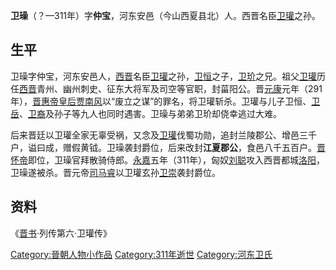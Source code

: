 {{unreferenced|time=2013-04-27T10:11:16+00:00}}
{{copyedit|time=2013-04-27T10:06:57+00:00}}
'''卫璪'''（？—311年）字'''仲宝'''，河东安邑（今山西夏县北）人。西晋名臣[[卫瓘|卫瓘]]之孙。

==生平==
卫璪字仲宝，河东安邑人，[[西晋|西晋]]名臣[[卫瓘|卫瓘]]之孙，[[卫恒_(西晋)|卫恒]]之子，[[卫玠|卫玠]]之兄。祖父[[卫瓘|卫瓘]]历任[[西晋|西晋]]青州、幽州刺史、征东大将军及司空等官职，封菑阳公。晋[[元康_(西晋)|元康]]元年（291年），[[晋惠帝|晋惠帝]][[皇后|皇后]][[贾南风|贾南风]]以“废立之谋”的罪名，将卫瓘斩杀。卫瓘与儿子卫恒、[[卫岳|卫岳]]、[[卫裔|卫裔]]及孙子等九人也同时遇害。卫璪与弟弟卫玠却侥幸逃过大难。

后来晋廷以卫瓘全家无辜受祸，又念及[[卫瓘|卫瓘]]伐蜀功勋，追封兰陵郡公、增邑三千户，谥曰成，赠假黄钺。卫璪袭封爵位，后来改封'''江夏郡公'''，食邑八千五百户。[[晋怀帝|晋怀帝]]即位，卫璪官拜散骑侍郎。[[永嘉_(西晋)|永嘉]]五年（311年），匈奴[[刘聪|刘聪]]攻入西晋都城[[洛阳|洛阳]]，卫璪遂被杀。晋元帝[[司马睿|司马睿]]以卫瓘玄孙[[卫崇|卫崇]]袭封爵位。

==资料==
《[[晋书|晋书]]·列传第六·卫瓘传》

{{晉朝人物小作品}}
[[Category:晉朝人物小作品|Category:晉朝人物小作品]]
[[Category:311年逝世|Category:311年逝世]]
[[Category:河东卫氏|Category:河东卫氏]]